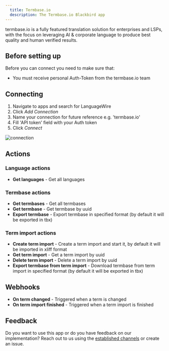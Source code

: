 ```yaml
---
  title: Termbase.io
  description: The Termbase.io Blackbird app
---
```


<LinkCard title="View on Github" target="_blank" href="https://github.com/bb-io/Termbase.io" icon="github" />

termbase.io is a fully featured translation solution for enterprises and LSPs, with the focus on leveraging AI & corporate language to produce best quality and human verified results.

## Before setting up

Before you can connect you need to make sure that:

- You must receive personal Auth-Token from the termbase.io team

## Connecting

1. Navigate to apps and search for LanguageWire
2. Click _Add Connection_
3. Name your connection for future reference e.g. 'termbase.io'
4. Fill 'API token' field with your Auth token
5. Click _Connect_

![connection](https://raw.githubusercontent.com/bb-io/Termbase.io/main/image/README/connection.png)

## Actions

### Language actions

- **Get languages** - Get all languages

### Termbase actions

- **Get termbases** - Get all termbases
- **Get termbase** - Get termbase by uuid
- **Export termbase** - Export termbase in specified format (by default it will be exported in tbx)

### Term import actions

- **Create term import** - Create a term import and start it, by default it will be imported in xliff format
- **Get term import** - Get a term import by uuid
- **Delete term import** - Delete a term import by uuid
- **Export termbase from term import** - Download termbase from term import in specified format (by default it will be exported in tbx)

## Webhooks

- **On term changed** - Triggered when a term is changed
- **On term import finished** - Triggered when a term import is finished

## Feedback

Do you want to use this app or do you have feedback on our implementation? Reach out to us using the [established channels](https://www.blackbird.io/) or create an issue.

